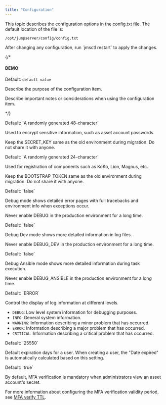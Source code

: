 ```yaml
---
title: "Configuration"
---
```


This topic describes the configuration options in the config.txt file. 
The default location of the file is: 
```
/opt/jumpserver/config/config.txt
```

<Note>
After changing any configuration, run `jmsctl restart` to apply the changes.
</Note>

{/* 

#### DEMO

Default: `default value`

Describe the purpose of the configuration item.

Describe important notes or considerations when using the configuration item.

*/}

<ParamField path="SECRET_KEY" type="string">
  Default: `A randomly generated 48-character`

  Used to encrypt sensitive information, such as asset account passwords.

  Keep the SECRET_KEY same as the old environment during migration. Do not share it with anyone.
</ParamField>

<ParamField path="BOOTSTRAP_TOKEN" type="string">
  Default: `A randomly generated 24-character`

  Used for registration of components such as KoKo, Lion, Magnus, etc.

  Keep the BOOTSTRAP_TOKEN same as the old environment during migration. Do not share it with anyone.
</ParamField>

<ParamField path="DEBUG" type="boolean">
  Default: `false`

  Debug mode shows detailed error pages with full tracebacks and environment info when exceptions occur.

  Never enable DEBUG in the production environment for a long time.
</ParamField>

<ParamField path="DEBUG_DEV" type="boolean">
  Default: `false`

  Debug Dev mode shows more detailed information in log files.

  Never enable DEBUG_DEV in the production environment for a long time.
</ParamField>

<ParamField path="DEBUG_ANSIBLE" type="boolean">
  Default: `false`

  Debug Ansible mode shows more detailed information during task execution.

  Never enable DEBUG_ANSIBLE in the production environment for a long time.
</ParamField>

<ParamField path="LOG_LEVEL" type="string">
  Default: `ERROR`

  Control the display of log information at different levels.

  * `DEBUG`: Low level system information for debugging purposes.
  * `INFO`: General system information.
  * `WARNING`: Information describing a minor problem that has occurred.
  * `ERROR`: Information describing a major problem that has occurred.
  * `CRITICAL`: Information describing a critical problem that has occurred.
</ParamField>

<ParamField path="USER_DEFAULT_EXPIRED_DAYS" type="number">
  Default: `25550`

  Default expiration days for a user. When creating a user, the "Date expired" is automatically calculated based on this setting.
</ParamField>

<ParamField path="SECURITY_VIEW_AUTH_NEED_MFA" type="boolean">
  Default: `true`

  By default, MFA verification is mandatory when administrators view an asset account's secret.

  For more information about configuring the MFA verification validity period, see [MFA verify TTL](/docs/security/auth-security#mfa-verify-ttl).
</ParamField>